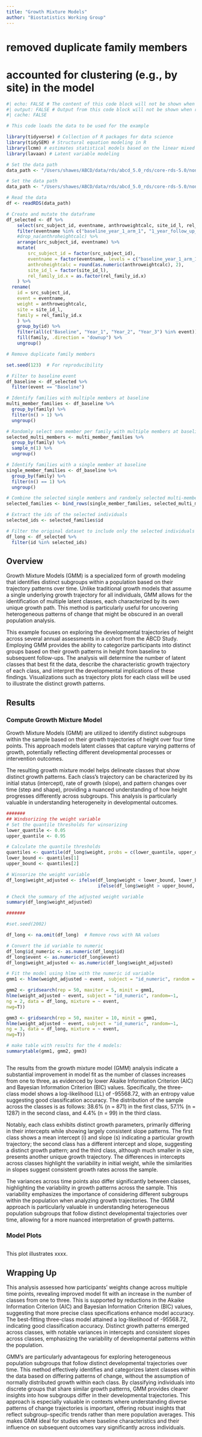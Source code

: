 ```yaml
---
title: "Growth Mixture Models"
author: "Biostatistics Working Group"
---
```


# removed duplicate family members
# accounted for clustering (e.g., by site) in the model
```r

#| echo: FALSE # The content of this code block will not be shown when rendered
#| output: FALSE # Output from this code block will not be shown when rendered
#| cache: FALSE

# This code loads the data to be used for the example

library(tidyverse) # Collection of R packages for data science
library(tidySEM) # Structural equation modeling in R
library(lcmm) # estimates statistical models based on the linear mixed model theory
library(lavaan) # Latent variable modeling

# Set the data path
data_path <- "/Users/shawes/ABCD/data/rds/abcd_5.0_rds/core-rds-5.0/non-imaging_excluding_nt_5.0.rds"

# Set the data path
data_path <- "/Users/shawes/ABCD/data/rds/abcd_5.0_rds/core-rds-5.0/non-imaging_excluding_nt_5.0.rds"

# Read the data
df <- readRDS(data_path)

# Create and mutate the dataframe
df_selected <- df %>%
    select(src_subject_id, eventname, anthroweightcalc, site_id_l, rel_family_id.x) %>%
    filter(eventname %in% c("baseline_year_1_arm_1", "1_year_follow_up_y_arm_1", "2_year_follow_up_y_arm_1", "3_year_follow_up_y_arm_1")) %>%
    #drop_na(anthroheightcalc) %>%
    arrange(src_subject_id, eventname) %>%
    mutate(
        src_subject_id = factor(src_subject_id),
        eventname = factor(eventname, levels = c("baseline_year_1_arm_1", "1_year_follow_up_y_arm_1", "2_year_follow_up_y_arm_1", "3_year_follow_up_y_arm_1"), labels = c("Baseline", "Year_1", "Year_2", "Year_3")),
        anthroheightcalc = round(as.numeric(anthroweightcalc), 2),
        site_id_l = factor(site_id_l), 
        rel_family_id.x = as.factor(rel_family_id.x)
    ) %>%
  rename(
    id = src_subject_id,
    event = eventname,
    weight = anthroweightcalc,
    site = site_id_l,
    family = rel_family_id.x
    ) %>%
    group_by(id) %>%
    filter(all(c("Baseline", "Year_1", "Year_2", "Year_3") %in% event)) %>%
    fill(family, .direction = "downup") %>%
    ungroup()

# Remove duplicate family members

set.seed(123)  # For reproducibility

# Filter to baseline event
df_baseline <- df_selected %>%
  filter(event == "Baseline")

# Identify families with multiple members at baseline
multi_member_families <- df_baseline %>%
  group_by(family) %>%
  filter(n() > 1) %>%
  ungroup()

# Randomly select one member per family with multiple members at baseline
selected_multi_members <- multi_member_families %>%
  group_by(family) %>%
  sample_n(1) %>%
  ungroup()

# Identify families with a single member at baseline
single_member_families <- df_baseline %>%
  group_by(family) %>%
  filter(n() == 1) %>%
  ungroup()

# Combine the selected single members and randomly selected multi-members
selected_families <- bind_rows(single_member_families, selected_multi_members)

# Extract the ids of the selected individuals
selected_ids <- selected_families$id

# Filter the original dataset to include only the selected individuals
df_long <- df_selected %>%
  filter(id %in% selected_ids)

```

## Overview

Growth Mixture Models (GMM) is a specialized form of growth modeling that identifies distinct subgroups within a population based on their trajectory patterns over time. Unlike traditional growth models that assume a single underlying growth trajectory for all individuals, GMM allows for the identification of multiple latent classes, each characterized by its own unique growth path. This method is particularly useful for uncovering heterogeneous patterns of change that might be obscured in an overall population analysis.

This example focuses on exploring the developmental trajectories of height across several annual assessments in a cohort from the ABCD Study. Employing GMM provides the ability to categorize participants into distinct groups based on their growth patterns in height from baseline to subsequent follow-ups. The analysis will determine the number of latent classes that best fit the data, describe the characteristic growth trajectory of each class, and interpret the developmental implications of these findings. Visualizations such as trajectory plots for each class will be used to illustrate the distinct growth patterns.

## Results 
### Compute Growth Mixture Model
Growth Mixture Models (GMM) are utilized to identify distinct subgroups within the sample based on their growth trajectories of height over four time points. This approach models latent classes that capture varying patterns of growth, potentially reflecting different developmental processes or intervention outcomes.

The resulting growth mixture model helps delineate classes that show distinct growth patterns. Each class's trajectory can be characterized by its initial status (intercept), rate of growth (slope), and pattern changes over time (step and shape), providing a nuanced understanding of how height progresses differently across subgroups. This analysis is particularly valuable in understanding heterogeneity in developmental outcomes.

```r

#######
## Windsorizing the weight variable
# Set the quantile thresholds for winsorizing
lower_quantile <- 0.05
upper_quantile <- 0.95

# Calculate the quantile thresholds
quantiles <- quantile(df_long$weight, probs = c(lower_quantile, upper_quantile), na.rm = TRUE)
lower_bound <- quantiles[1]
upper_bound <- quantiles[2]

# Winsorize the weight variable
df_long$weight_adjusted <- ifelse(df_long$weight < lower_bound, lower_bound, 
                                  ifelse(df_long$weight > upper_bound, upper_bound, df_long$weight))

# Check the summary of the adjusted weight variable
summary(df_long$weight_adjusted)

#######

#set.seed(2002)

df_long <- na.omit(df_long)  # Remove rows with NA values

# Convert the id variable to numeric
df_long$id_numeric <- as.numeric(df_long$id)
df_long$event <- as.numeric(df_long$event)
df_long$weight_adjusted <- as.numeric(df_long$weight_adjusted)

# Fit the model using hlme with the numeric id variable
gmm1 <- hlme(weight_adjusted ~ event, subject = "id_numeric", random = ~1, ng = 1, data = df_long)

gmm2 <- gridsearch(rep = 50, maxiter = 5, minit = gmm1,
hlme(weight_adjusted ~ event, subject = "id_numeric", random=~1,
ng = 2, data = df_long, mixture = ~ event,
nwg=T))

gmm3 <- gridsearch(rep = 50, maxiter = 10, minit = gmm1,
hlme(weight_adjusted ~ event, subject = "id_numeric", random=~1,
ng = 3, data = df_long, mixture = ~ event,
nwg=T))

# make table with results for the 4 models:
summarytable(gmm1, gmm2, gmm3)



```

The results from the growth mixture model (GMM) analysis indicate a substantial improvement in model fit as the number of classes increases from one to three, as evidenced by lower Akaike Information Criterion (AIC) and Bayesian Information Criterion (BIC) values. Specifically, the three-class model shows a log-likelihood (LL) of -95568.72, with an entropy value suggesting good classification accuracy. The distribution of the sample across the classes is as follows: 38.6% (n = 871) in the first class, 57.1% (n = 1287) in the second class, and 4.4% (n = 99) in the third class.

Notably, each class exhibits distinct growth parameters, primarily differing in their intercepts while showing largely consistent slope patterns. The first class shows a mean intercept (i) and slope (s) indicating a particular growth trajectory; the second class has a different intercept and slope, suggesting a distinct growth pattern; and the third class, although much smaller in size, presents another unique growth trajectory. The differences in intercepts across classes highlight the variability in initial weight, while the similarities in slopes suggest consistent growth rates across the sample.

The variances across time points also differ significantly between classes, highlighting the variability in growth patterns across the sample. This variability emphasizes the importance of considering different subgroups within the population when analyzing growth trajectories. The GMM approach is particularly valuable in understanding heterogeneous population subgroups that follow distinct developmental trajectories over time, allowing for a more nuanced interpretation of growth patterns.

### Model Plots
```r


```

This plot illustrates xxxx.

## Wrapping Up
This analysis assessed how participants' weights change across multiple time points, revealing improved model fit with an increase in the number of classes from one to three. This is supported by reductions in the Akaike Information Criterion (AIC) and Bayesian Information Criterion (BIC) values, suggesting that more precise class specifications enhance model accuracy. The best-fitting three-class model attained a log-likelihood of -95568.72, indicating good classification accuracy. Distinct growth patterns emerged across classes, with notable variances in intercepts and consistent slopes across classes, emphasizing the variability of developmental patterns within the population.

GMM's are particularly advantageous for exploring heterogeneous population subgroups that follow distinct developmental trajectories over time. This method effectively identifies and categorizes latent classes within the data based on differing patterns of change, without the assumption of normally distributed growth within each class. By classifying individuals into discrete groups that share similar growth patterns, GMM provides clearer insights into how subgroups differ in their developmental trajectories. This approach is especially valuable in contexts where understanding diverse patterns of change trajectories is important, offering robust insights that reflect subgroup-specific trends rather than mere population averages. This makes GMM ideal for studies where baseline characteristics and their influence on subsequent outcomes vary significantly across individuals.
